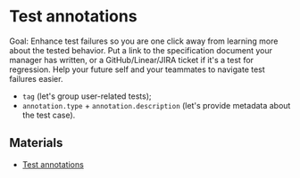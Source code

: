# Test annotations

Goal: Enhance test failures so you are one click away from learning more about the tested behavior. Put a link to the specification document your manager has written, or a GitHub/Linear/JIRA ticket if it's a test for regression. Help your future self and your teammates to navigate test failures easier.

- `tag` (let's group user-related tests);
- `annotation.type` + `annotation.description` (let's provide metadata about the test case).

## Materials

- [Test annotations](https://playwright.dev/docs/test-annotations)
